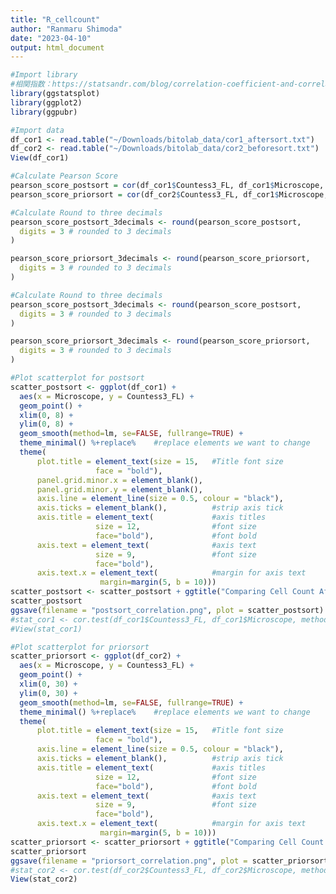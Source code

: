 ```yaml
---
title: "R_cellcount"
author: "Ranmaru Shimoda"
date: "2023-04-10"
output: html_document
---
```


```r
#Import library
#相関指数：https://statsandr.com/blog/correlation-coefficient-and-correlation-test-in-r/
library(ggstatsplot)
library(ggplot2)
library(ggpubr)
```

```r
#Import data
df_cor1 <- read.table("~/Downloads/bitolab_data/cor1_aftersort.txt")
df_cor2 <- read.table("~/Downloads/bitolab_data/cor2_beforesort.txt")
View(df_cor1)
```

```r
#Calculate Pearson Score
pearson_score_postsort = cor(df_cor1$Countess3_FL, df_cor1$Microscope, method = "pearson") 
pearson_score_priorsort = cor(df_cor2$Countess3_FL, df_cor1$Microscope, method = "pearson") 
```

```r
#Calculate Round to three decimals
pearson_score_postsort_3decimals <- round(pearson_score_postsort,
  digits = 3 # rounded to 3 decimals
)

pearson_score_priorsort_3decimals <- round(pearson_score_priorsort,
  digits = 3 # rounded to 3 decimals
)

```

```r
#Calculate Round to three decimals
pearson_score_postsort_3decimals <- round(pearson_score_postsort,
  digits = 3 # rounded to 3 decimals
)

pearson_score_priorsort_3decimals <- round(pearson_score_priorsort,
  digits = 3 # rounded to 3 decimals
)
```

```r
#Plot scatterplot for postsort
scatter_postsort <- ggplot(df_cor1) +
  aes(x = Microscope, y = Countess3_FL) +
  geom_point() +
  xlim(0, 8) +
  ylim(0, 8) +
  geom_smooth(method=lm, se=FALSE, fullrange=TRUE) +
  theme_minimal() %+replace%    #replace elements we want to change
  theme(
      plot.title = element_text(size = 15,   #Title font size
                   face = "bold"),
      panel.grid.minor.x = element_blank(),
      panel.grid.minor.y = element_blank(),
      axis.line = element_line(size = 0.5, colour = "black"),
      axis.ticks = element_blank(),          #strip axis tick
      axis.title = element_text(             #axis titles
                   size = 12,                #font size
                   face="bold"),             #font bold
      axis.text = element_text(              #axis text
                   size = 9,                 #font size
                   face="bold"),
      axis.text.x = element_text(            #margin for axis text
                    margin=margin(5, b = 10)))
scatter_postsort <- scatter_postsort + ggtitle("Comparing Cell Count After FACS Sort") + geom_abline(intercept = 0, slope = 1, color = "grey") + stat_cor(aes(label = paste(..rr.label.., ..p.label.., sep = "~`,`~")), label.x = 6, label.y = 15) + scale_x_continuous(expand = c(0, 0), limits = c(-0.5,25)) + scale_y_continuous(expand = c(0, 0), limits = c(-0.5, 25)) + stat_regline_equation(label.x=6, label.y=13)
scatter_postsort
ggsave(filename = "postsort_correlation.png", plot = scatter_postsort)
#stat_cor1 <- cor.test(df_cor1$Countess3_FL, df_cor1$Microscope, method = "pearson", conf.level = 0.95)
#View(stat_cor1)
```

```r
#Plot scatterplot for priorsort
scatter_priorsort <- ggplot(df_cor2) +
  aes(x = Microscope, y = Countess3_FL) +
  geom_point() +
  xlim(0, 30) +
  ylim(0, 30) +
  geom_smooth(method=lm, se=FALSE, fullrange=TRUE) +
  theme_minimal() %+replace%    #replace elements we want to change
  theme(
      plot.title = element_text(size = 15,   #Title font size
                   face = "bold"),
      axis.line = element_line(size = 0.5, colour = "black"),
      axis.ticks = element_blank(),          #strip axis tick
      axis.title = element_text(             #axis titles
                   size = 12,                #font size
                   face="bold"),             #font bold
      axis.text = element_text(              #axis text
                   size = 9,                 #font size
                   face="bold"),
      axis.text.x = element_text(            #margin for axis text
                    margin=margin(5, b = 10)))
scatter_priorsort <- scatter_priorsort + ggtitle("Comparing Cell Count Prior to FACS Sort") + geom_abline(intercept = 0, slope = 1, color = "grey") + stat_cor(aes(label = paste(..rr.label.., ..p.label.., sep = "~`,`~")), label.x = 52, label.y = 130 ) + scale_x_continuous(expand = c(0, 0), limits = c(0,140)) + scale_y_continuous(expand = c(0, 0), limits = c(0, 140)) + stat_regline_equation(label.x = 52, label.y = 120 )
scatter_priorsort
ggsave(filename = "priorsort_correlation.png", plot = scatter_priorsort)
#stat_cor2 <- cor.test(df_cor2$Countess3_FL, df_cor2$Microscope, method = "pearson", conf.level = 0.95)
View(stat_cor2)
```

```r

```

